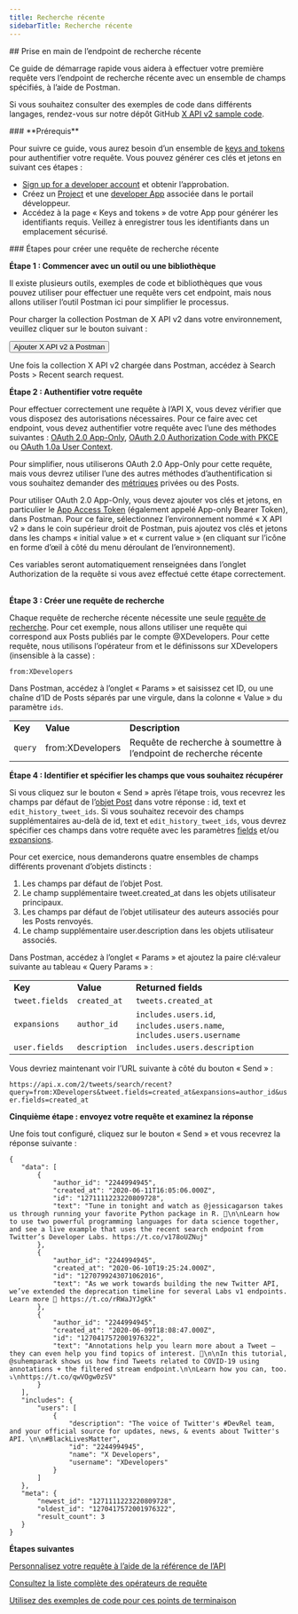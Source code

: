 ```yaml
---
title: Recherche récente
sidebarTitle: Recherche récente
---
```



<div id="getting-started-with-the-recent-search-endpoint">
  ## Prise en main de l’endpoint de recherche récente
</div>

Ce guide de démarrage rapide vous aidera à effectuer votre première requête vers l’endpoint de recherche récente avec un ensemble de champs spécifiés, à l’aide de Postman.

Si vous souhaitez consulter des exemples de code dans différents langages, rendez-vous sur notre dépôt GitHub [X API v2 sample code](https://github.com/xdevplatform/Twitter-API-v2-sample-code).

<Note>
  ### **Prérequis**

  Pour suivre ce guide, vous aurez besoin d’un ensemble de [keys and tokens](/fr/resources/fundamentals/authentication) pour authentifier votre requête. Vous pouvez générer ces clés et jetons en suivant ces étapes :

  * [Sign up for a developer account](https://developer.x.com/en/apply-for-access) et obtenir l’approbation.
  * Créez un [Project](/fr/resources/fundamentals/projects) et une [developer App](/fr/resources/fundamentals/developer-apps) associée dans le portail développeur.
  * Accédez à la page « Keys and tokens » de votre App pour générer les identifiants requis. Veillez à enregistrer tous les identifiants dans un emplacement sécurisé.
</Note>

<div id="steps-to-build-a-recent-search-request">
  ### Étapes pour créer une requête de recherche récente
</div>

**Étape 1 : Commencer avec un outil ou une bibliothèque**

Il existe plusieurs outils, exemples de code et bibliothèques que vous pouvez utiliser pour effectuer une requête vers cet endpoint, mais nous allons utiliser l’outil Postman ici pour simplifier le processus.

Pour charger la collection Postman de X API v2 dans votre environnement, veuillez cliquer sur le bouton suivant :

<Button href="https://app.getpostman.com/run-collection/9956214-784efcda-ed4c-4491-a4c0-a26470a67400">
  Ajouter X API v2 à Postman
</Button>

Une fois la collection X API v2 chargée dans Postman, accédez à Search Posts &gt; Recent search request.

**Étape 2 : Authentifier votre requête**

Pour effectuer correctement une requête à l’API X, vous devez vérifier que vous disposez des autorisations nécessaires. Pour ce faire avec cet endpoint, vous devez authentifier votre requête avec l’une des méthodes suivantes : [OAuth 2.0 App-Only](/fr/resources/fundamentals/authentication#app-only-authentication-and-oauth-2-0-bearer-token), [OAuth 2.0 Authorization Code with PKCE](fr/resources/fundamentals/authentication#oauth-2-0-authorization-code-flow-with-pkce-2) ou [OAuth 1.0a User Context](/fr/resources/fundamentals/authentication).

Pour simplifier, nous utiliserons OAuth 2.0 App-Only pour cette requête, mais vous devrez utiliser l’une des autres méthodes d’authentification si vous souhaitez demander des [métriques](/fr/x-api/fundamentals/metrics) privées ou des Posts.

Pour utiliser OAuth 2.0 App-Only, vous devez ajouter vos clés et jetons, en particulier le [App Access Token](/fr/resources/fundamentals/authentication#using-and-generating-an-app-only-bearer-token) (également appelé App-only Bearer Token), dans Postman. Pour ce faire, sélectionnez l’environnement nommé « X API v2 » dans le coin supérieur droit de Postman, puis ajoutez vos clés et jetons dans les champs « initial value » et « current value » (en cliquant sur l’icône en forme d’œil à côté du menu déroulant de l’environnement).

Ces variables seront automatiquement renseignées dans l’onglet Authorization de la requête si vous avez effectué cette étape correctement.
 

**Étape 3 : Créer une requête de recherche**

Chaque requête de recherche récente nécessite une seule [requête de recherche](/fr/x-api/posts/search/integrate/build-a-query). Pour cet exemple, nous allons utiliser une requête qui correspond aux Posts publiés par le compte @XDevelopers. Pour cette requête, nous utilisons l’opérateur from et le définissons sur XDevelopers (insensible à la casse) :

`from:XDevelopers`

Dans Postman, accédez à l’onglet « Params » et saisissez cet ID, ou une chaîne d’ID de Posts séparés par une virgule, dans la colonne « Value » du paramètre `ids`.

|     |     |     |
| :--- | :--- | :--- |
| **Key** | **Value** | **Description** |
| `query` | from:XDevelopers | Requête de recherche à soumettre à l’endpoint de recherche récente |

**Étape 4 : Identifier et spécifier les champs que vous souhaitez récupérer**

Si vous cliquez sur le bouton « Send » après l’étape trois, vous recevrez les champs par défaut de l’[objet Post](/fr/x-api/fundamentals/data-dictionary#tweet) dans votre réponse : id, text et `edit_history_tweet_ids`. Si vous souhaitez recevoir des champs supplémentaires au-delà de id, text et `edit_history_tweet_ids`, vous devrez spécifier ces champs dans votre requête avec les paramètres [fields](/fr/x-api/fundamentals/fields) et/ou [expansions](/fr/x-api/fundamentals/expansions).

Pour cet exercice, nous demanderons quatre ensembles de champs différents provenant d’objets distincts :

1. Les champs par défaut de l’objet Post.
2. Le champ supplémentaire tweet.created&#95;at dans les objets utilisateur principaux.
3. Les champs par défaut de l’objet utilisateur des auteurs associés pour les Posts renvoyés.
4. Le champ supplémentaire user.description dans les objets utilisateur associés.

Dans Postman, accédez à l’onglet « Params » et ajoutez la paire clé:valeur suivante au tableau « Query Params » :

|     |     |     |
| :--- | :--- | :--- |
| **Key** | **Value** | **Returned fields** |
| `tweet.fields` | `created_at` | `tweets.created_at` |
| `expansions` | `author_id` | `includes.users.id`, `includes.users.name`, `includes.users.username` |
| `user.fields` | `description` | `includes.users.description` |

Vous devriez maintenant voir l’URL suivante à côté du bouton « Send » :

`https://api.x.com/2/tweets/search/recent?query=from:XDevelopers&tweet.fields=created_at&expansions=author_id&user.fields=created_at`

**Cinquième étape : envoyez votre requête et examinez la réponse**

Une fois tout configuré, cliquez sur le bouton « Send » et vous recevrez la réponse suivante :

```
{
   "data": [
       {
           "author_id": "2244994945",
           "created_at": "2020-06-11T16:05:06.000Z",
           "id": "1271111223220809728",
           "text": "Tune in tonight and watch as @jessicagarson takes us through running your favorite Python package in R. 🍿\n\nLearn how to use two powerful programming languages for data science together, and see a live example that uses the recent search endpoint from Twitter’s Developer Labs. https://t.co/v178oUZNuj"
       },
       {
           "author_id": "2244994945",
           "created_at": "2020-06-10T19:25:24.000Z",
           "id": "1270799243071062016",
           "text": "As we work towards building the new Twitter API, we’ve extended the deprecation timeline for several Labs v1 endpoints. Learn more 📖 https://t.co/rRWaJYJgKk"
       },
       {
           "author_id": "2244994945",
           "created_at": "2020-06-09T18:08:47.000Z",
           "id": "1270417572001976322",
           "text": "Annotations help you learn more about a Tweet — they can even help you find topics of interest. 🔬\n\nIn this tutorial, @suhemparack shows us how find Tweets related to COVID-19 using annotations + the filtered stream endpoint.\n\nLearn how you can, too. ⤵️\nhttps://t.co/qwVOgw0zSV"
       }
   ],
   "includes": {
       "users": [
           {
               "description": "The voice of Twitter's #DevRel team, and your official source for updates, news, & events about Twitter's API. \n\n#BlackLivesMatter",
               "id": "2244994945",
               "name": "X Developers",
               "username": "XDevelopers"
           }
       ]
   },
   "meta": {
       "newest_id": "1271111223220809728",
       "oldest_id": "1270417572001976322",
       "result_count": 3
   }
}
```

**Étapes suivantes**

[Personnalisez votre requête à l’aide de la référence de l’API](/fr/x-api/posts/recent-search)

[Consultez la liste complète des opérateurs de requête](/fr/x-api/posts/search/integrate/build-a-query "See a full list of query operators")

[Utilisez des exemples de code pour ces points de terminaison](https://github.com/xdevplatform/Twitter-API-v2-sample-code "Use sample code for these endpoints")